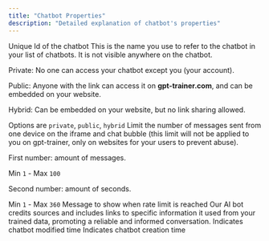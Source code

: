 ```yaml
---
title: "Chatbot Properties"
description: "Detailed explanation of chatbot's properties"
---
```


<ParamField body="uuid" type="string">
  Unique Id of the chatbot
</ParamField>
<ParamField body="name" type="string">
  This is the name you use to refer to the chatbot in your list of chatbots. It is not visible anywhere on the chatbot.
</ParamField>
<ParamField body="visibility" type="select">
 <p><span className="font-medium">Private</span>: No one can access your chatbot except you (your account).</p>
  <p><span className="font-medium">Public</span>: Anyone with the link can access it on <strong>gpt-trainer.com</strong>, and can be embedded on your website.</p>
  <p><span className="font-medium">Hybrid</span>: Can be embedded on your website, but no link sharing allowed.</p>
  Options are <code>private</code>, <code>public</code>, <code>hybrid</code>
</ParamField>
<ParamField body="rate_limit" type="[number, number]">
  Limit the number of messages sent from one device on the iframe and chat bubble (this limit will not be applied to you on gpt-trainer, only on websites for your users to prevent abuse).
  <p><span className="font-medium">First number</span>: amount of messages.</p> Min <code>1</code> - Max <code>100</code>
  <p><span className="font-medium">Second number</span>: amount of seconds.</p> Min <code>1</code> - Max <code>360</code>
</ParamField>
<ParamField body="rate_limit_message" type="string">
  Message to show when rate limit is reached
</ParamField>
<ParamField body="show_citations" type="boolean">
  Our AI bot credits sources and includes links to specific information it used from 
  your trained data, promoting a reliable and informed conversation.
</ParamField>
<ParamField body="modified_at" type="string">
  Indicates chatbot modified time
</ParamField>
<ParamField body="created_at" type="string">
  Indicates chatbot creation time
</ParamField>

